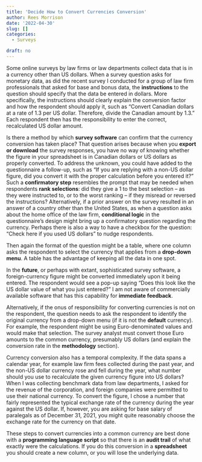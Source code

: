 ```yaml
---
title: 'Decide How to Convert Currencies Conversion'
author: Rees Morrison
date: '2022-04-30'
slug: []
categories:
  - Surveys

draft: no
---
```


Some online surveys by law firms or law departments collect data that is in a currency other than US dollars.  When a survey question asks for monetary data, as did the recent survey I conducted for a group of law firm professionals that asked for base and bonus data, the **instructions** to the question should specify that the data be entered in dollars.  More specifically, the instructions should clearly explain the conversion factor and how the respondent should apply it, such as “Convert Canadian dollars at a rate of 1.3 per US dollar.  Therefore, divide the Canadian amount by 1.3.”  Each respondent then has the responsibility to enter the correct, recalculated US dollar amount. 

<!--more-->

Is there a method by which **survey software** can confirm that the currency conversion has taken place?  That question arises because when you **export or download** the survey responses, you have no way of knowing whether the figure in your spreadsheet is in Canadian dollars or US dollars as properly converted.  To address the unknown, you could have added to the questionnaire a follow-up, such as “If you are replying with a non-US dollar figure, did you convert it with the proper calculation before you entered it?”  Such a **confirmatory step** resembles the prompt that may be needed when respondents **rank selections**: did they give a 1 to the best selection – as they were instructed to, or to the worst ranking – if they misread or reversed the instructions?  Alternatively, if a prior answer on the survey resulted in an answer of a country other than the United States, as when a question asks about the home office of the law firm, **conditional logic** in the questionnaire’s design might bring up a confirmatory question regarding the currency.  Perhaps there is also a way to have a checkbox for the question: “Check here if you used US dollars” to nudge respondents.

Then again the format of the question might be a table, where one column asks the respondent to select the currency that applies from a **drop-down menu**.  A table has the advantage of keeping all the data in one spot.

In the **future**, or perhaps with extant, sophisticated survey software, a foreign-currency figure might be converted immediately upon it being entered.  The respondent would see a pop-up saying “Does this look like the US dollar value of what you just entered?”  I am not aware of commercially available software that has this capability for **immediate feedback**.

Alternatively, if the onus of responsibility for converting currencies is not on the respondent, the question needs to ask the respondent to identify the original currency from a drop-down menu (if it is not the **default** currency).  For example, the respondent might be using Euro-denominated values and would make that selection.  The survey analyst must convert those Euro amounts to the common currency, presumably US dollars (and explain the conversion rate in the **methodology** section).

Currency conversion also has a temporal complexity.  If the data spans a calendar year, for example law firm fees collected during the past year, and the non-US dollar currency rose and fell during the year, what number should you use to recalculate the given currency figure into US dollars?  When I was collecting benchmark data from law departments, I asked for the revenue of the corporation, and foreign companies were permitted to use their national currency.  To convert the figure, I chose a number that fairly represented the typical exchange rate of the currency during the year against the US dollar.  If, however, you are asking for base salary of paralegals as of December 31, 2021, you might quite reasonably choose the exchange rate for the currency on that date.

These steps to convert currencies into a common currency are best done with a **programming language script** so that there is an **audit trail** of what exactly were the calculations.  If you do this conversion in a **spreadsheet** you should create a new column, or you will lose the underlying data.

<!-- Book: 4 ResponseData from Survey Posts Plan.xlsx -->
<!-- Source: TVPI22 -->
